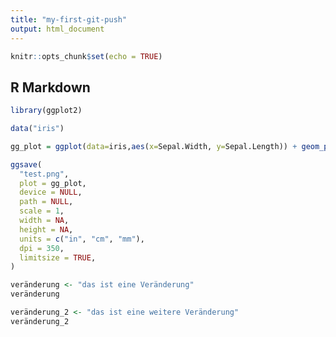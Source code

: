 ```yaml
---
title: "my-first-git-push"
output: html_document
---
```


```r
knitr::opts_chunk$set(echo = TRUE)
```

## R Markdown

```r
library(ggplot2)
```


```r
data("iris")
```


```r
gg_plot = ggplot(data=iris,aes(x=Sepal.Width, y=Sepal.Length)) + geom_point() + theme_minimal()
```


```r
ggsave(
  "test.png",
  plot = gg_plot,
  device = NULL,
  path = NULL,
  scale = 1,
  width = NA,
  height = NA,
  units = c("in", "cm", "mm"),
  dpi = 350,
  limitsize = TRUE,
)
```

```r
veränderung <- "das ist eine Veränderung"
veränderung
```



```r
veränderung_2 <- "das ist eine weitere Veränderung"
veränderung_2
```


